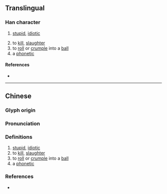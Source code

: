 {{character info/new}}
==Translingual==

===Han character===
{{Han char|rn=30|rad=口|as=08|sn=11|four=|canj=RSJR|ids=⿰口居}}

# {{lb|mul|Cantonese}} [[stupid]], [[idiotic]]
# to [[kill]], [[slaughter]]
# to [[roll]] or [[crumple]] into a [[ball]]
# a [[phonetic]]

====References====
* {{Han ref|kx=0196.261|hdz=10647.051|uh=5579|ud=21881}}

----

==Chinese==
{{zh-forms}}

===Glyph origin===
{{Han etym}}

===Pronunciation===
{{zh-pron
|m=jú
|c=geoi1,goe1,koe1
|mc=y
|oc=y
|cat=
}}

===Definitions===
{{zh-hanzi}}

# [[stupid]], [[idiotic]]
# to [[kill]], [[slaughter]]
# to [[roll]] or [[crumple]] into a [[ball]]
# a [[phonetic]]

===References===
* {{R:yue:Hanzi}}
